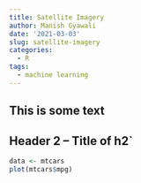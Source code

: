 ```yaml
---
title: Satellite Imagery
author: Manish Gyawali
date: '2021-03-03'
slug: satellite-imagery
categories:
  - R
tags:
  - machine learning
---
```


## This is some text


## Header 2 -- Title of h2`

```r
data <- mtcars
plot(mtcars$mpg)
```


